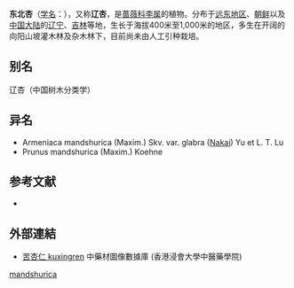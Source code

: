 {{distinguish|辽梅杏}}
{{Speciesbox
| display parents = 2
| parent = Prunus sect. Armeniaca
| genus = Prunus
| species = mandshurica
| image = Prunus mandshurica DYK.jpg
| status = LC
| status_system = IUCN3.1
| status_ref= <ref name=iucn>{{cite journal |author=Rhodes, L., Pollard, R.P. |author2= Maxted, N. |last-author-amp=yes |title=''Prunus mandshurica'' |journal=[[The_IUCN_Red_List_of_Threatened_Species|The IUCN Red List of Threatened Species]] |volume=2016 |at= e.T50026487A50670248 |publisher=[[IUCN|IUCN]] |year=2016 |doi=10.2305/IUCN.UK.2016-3.RLTS.T50026487A50670248.en}}</ref>
| authority = (Maxim.) Koehne
| subdivision_ranks =[[变种|变种]]
| subdivision =
* 东北杏 ''P. m.'' var. ''mandshurica''
* [[光叶东北杏|光叶东北杏]] ''P. m.'' var. ''glabra''
}}

'''东北杏'''（[[学名|学名]]：{{lang|la|''Prunus mandshurica''}}），又称'''辽杏'''，是[[蔷薇科|蔷薇科]][[李属|李属]]的植物。分布于[[远东地区|远东地区]]、[[朝鲜|朝鲜]]以及[[中国大陆|中国大陆]]的[[辽宁|辽宁]]、[[吉林|吉林]]等地，生长于海拔400米至1,000米的地区，多生在开阔的向阳山坡灌木林及杂木林下，目前尚未由人工引种栽培。

== 别名 ==
辽杏（中国树木分类学）

== 异名 ==
* Armeniaca mandshurica (Maxim.) Skv. var. glabra ([[中井猛之进|Nakai]]) Yu et L. T. Lu
* Prunus mandshurica (Maxim.) Koehne

== 参考文献 ==
<div class="references-small">
{{reflist}}
* {{cite web| url =http://www.bioinfo.cn/db05/KmzwSpecies.php?action=view&id=18496| title =东北杏（原变种）| work =《中国高等植物数据库全库》| publisher =中国科学院微生物研究所| author =昆明植物研究所| accessdate =2009-02-25| archive-date =2018-06-28| archive-url =https://web.archive.org/web/20180628204035/http://www.bioinfo.cn/db05/KmzwSpecies.php?action=view| dead-url =yes}}
</div>

==外部連結==
* [http://libproject.hkbu.edu.hk/was40/detail?channelid=47953&searchword=pid=B00216 苦杏仁 kuxingren]{{Wayback|url=http://libproject.hkbu.edu.hk/was40/detail?channelid=47953&searchword=pid=B00216 |date=20160304101336 }} 中藥材圖像數據庫 (香港浸會大學中醫藥學院)
{{Taxonbar|from=Q854093}}

[[Category:杏组|mandshurica]]

{{植物小作品}}